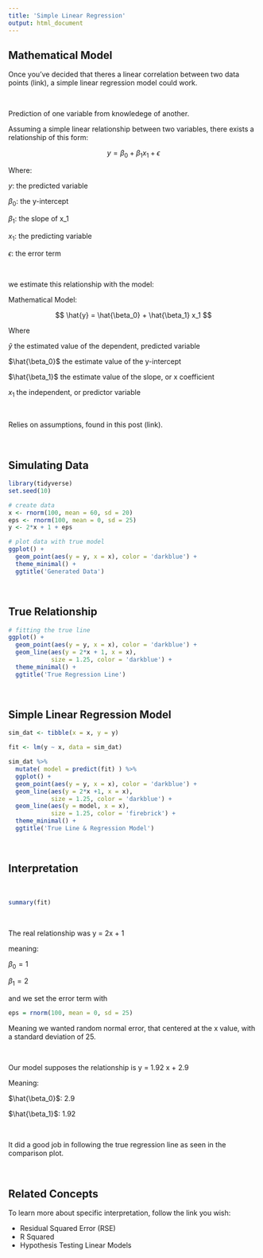 ```yaml
---
title: 'Simple Linear Regression'
output: html_document
---
```


## Mathematical Model 

Once you've decided that theres a linear correlation between two data points (link), a simple linear regression model could work. 

<br> 

Prediction of one variable from knowledege of another. 

Assuming a simple linear relationship between two variables, there exists a relationship of this form: 

$$ y = \beta_0 + \beta_1 x_1 + \epsilon $$

Where: 

$y$: the predicted variable 

$\beta_0$: the y-intercept 

$\beta_1$: the slope of x_1 

$x_1$: the predicting variable

$\epsilon$: the error term  


<br> 

we estimate this relationship with the model:

Mathematical Model: 

$$ \hat{y} = \hat{\beta_0} + \hat{\beta_1} x_1 $$

Where

$\hat{y}$ the estimated value of the dependent, predicted variable

$\hat{\beta_0}$ the estimate value of the y-intercept

$\hat{\beta_1}$ the estimate value of the slope, or x coefficient

$x_1$ the independent, or predictor variable 


<br> 

Relies on assumptions, found in this post (link). 

<br> 


## Simulating Data

```r
library(tidyverse)
set.seed(10)

# create data
x <- rnorm(100, mean = 60, sd = 20)
eps <- rnorm(100, mean = 0, sd = 25)
y <- 2*x + 1 + eps

# plot data with true model
ggplot() + 
  geom_point(aes(y = y, x = x), color = 'darkblue') + 
  theme_minimal() +
  ggtitle('Generated Data')
```

<br> 

## True Relationship

```r
# fitting the true line
ggplot() + 
  geom_point(aes(y = y, x = x), color = 'darkblue') + 
  geom_line(aes(y = 2*x + 1, x = x), 
            size = 1.25, color = 'darkblue') + 
  theme_minimal() +
  ggtitle('True Regression Line')
```


<br> 

## Simple Linear Regression Model 

```r
sim_dat <- tibble(x = x, y = y)

fit <- lm(y ~ x, data = sim_dat)

sim_dat %>% 
  mutate( model = predict(fit) ) %>%
  ggplot() + 
  geom_point(aes(y = y, x = x), color = 'darkblue') + 
  geom_line(aes(y = 2*x +1, x = x), 
            size = 1.25, color = 'darkblue') + 
  geom_line(aes(y = model, x = x), 
            size = 1.25, color = 'firebrick') + 
  theme_minimal() +
  ggtitle('True Line & Regression Model')
```

<br> 

## Interpretation

<br> 

```r
summary(fit)
```

<br> 


The real relationship was y = 2x + 1 

meaning: 

$\beta_0 = 1$

$\beta_1 = 2$

and we set the error term with 

```r
eps = rnorm(100, mean = 0, sd = 25)
```

Meaning we wanted random normal error, that centered at the x value, with a standard deviation of 25. 

<br> 

Our model supposes the relationship is y = 1.92 x + 2.9

Meaning:

$\hat{\beta_0}$: 2.9

$\hat{\beta_1}$: 1.92

<br> 


It did a good job in following the true regression line as seen in the comparison plot. 

<br> 

## Related Concepts

To learn more about specific interpretation, follow the link you wish: 

- Residual Squared Error (RSE) 
- R Squared
- Hypothesis Testing Linear Models




